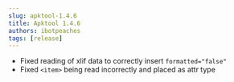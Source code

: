 ```yaml
---
slug: apktool-1.4.6
title: Apktool 1.4.6
authors: ibotpeaches
tags: [release]
---
```


- Fixed reading of xlif data to correctly insert `formatted="false"`
- Fixed `<item>` being read incorrectly and placed as attr type
